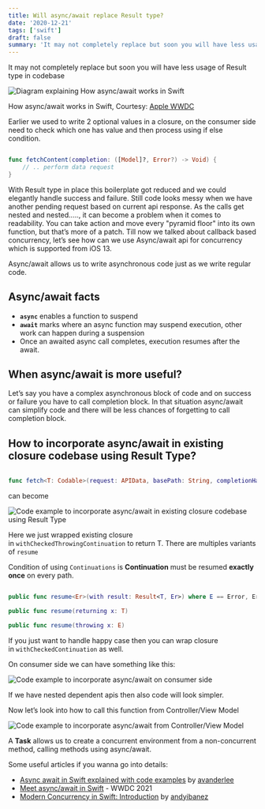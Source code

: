 ```yaml
---
title: Will async/await replace Result type?
date: '2020-12-21'
tags: ['swift']
draft: false
summary: 'It may not completely replace but soon you will have less usage of Result type in codebase.'
---
```

<p className="intro">It may not completely replace but soon you will have less usage of Result type in codebase</p>

![Diagram explaining How async/await works in Swift](/images/articles/iOS/swift/async-await/async-await.png)
<p className="imageCredits">How async/await works in Swift, Courtesy: <a href="https://developer.apple.com/videos/play/wwdc2021/10132/">Apple WWDC</a></p>

Earlier we used to write 2 optional values in a closure, on the consumer side need to check which one has value and then process using if else condition.

```swift

func fetchContent(completion: ([Model]?, Error?) -> Void) {
    // .. perform data request
}

```

With Result type in place this boilerplate got reduced and we could elegantly handle success and failure. Still code looks messy when we have another pending request based on current api response. As the calls get nested and nested....., it can become a problem when it comes to readability. You can take action and move every "pyramid floor" into its own function, but that’s more of a patch. Till now we talked about callback based concurrency, let’s see how can we use Async/await api for concurrency which is supported from iOS 13.

Async/await allows us to write asynchronous code just as we write regular code.

## Async/await facts

- **`async`** enables a function to suspend
- **`await`** marks where an async function may suspend execution, other work can happen during a suspension
- Once an awaited async call completes, execution resumes after the await.

## When async/await is more useful?

Let’s say you have a complex asynchronous block of code and on success or failure you have to call completion block. In that situation async/await can simplify code and there will be less chances of forgetting to call completion block.

## How to incorporate async/await in existing closure codebase using Result Type?

```swift

func fetch<T: Codable>(request: APIData, basePath: String, completionHandler:@escaping ((Result<T, Error>) -> Void)) {  }

```

can become

![Code example to incorporate async/await in existing closure codebase using Result Type](/images/articles/iOS/swift/async-await/support-async-await.png)

Here we just wrapped existing closure in `withCheckedThrowingContinuation` to return T. There are multiples variants of `resume`

Condition of using `Continuations` is **Continuation** must be resumed **exactly once** on every path.

```swift

public func resume<Er>(with result: Result<T, Er>) where E == Error, Er : Error

public func resume(returning x: T)

public func resume(throwing x: E)

```

If you just want to handle happy case then you can wrap closure in `withCheckedContinuation` as well.

On consumer side we can have something like this:

![Code example to incorporate async/await on consumer side](/images/articles/iOS/swift/async-await/usage-async-await.png)

If we have nested dependent apis then also code will look simpler.

Now let’s look into how to call this function from Controller/View Model

![Code example to incorporate async/await from Controller/View Model](/images/articles/iOS/swift/async-await/call-site.png)

A **Task** allows us to create a concurrent environment from a non-concurrent method, calling methods using async/await.

Some useful articles if you wanna go into details:
- [Async await in Swift explained with code examples](https://www.avanderlee.com/swift/async-await) by [avanderlee](https://www.avanderlee.com)
- [Meet async/await in Swift](https://developer.apple.com/videos/play/wwdc2021/10132/) - WWDC 2021
- [Modern Concurrency in Swift: Introduction](https://www.andyibanez.com/posts/modern-concurrency-in-swift-introduction/) by [andyibanez](https://www.andyibanez.com)
